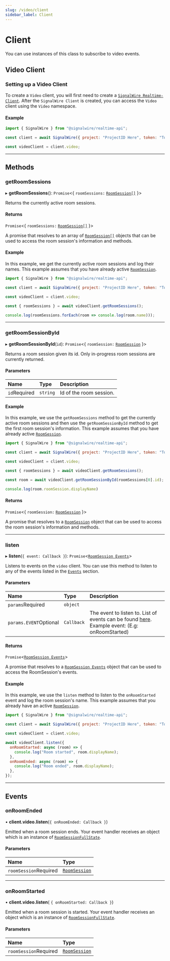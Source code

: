```yaml
---
slug: /video/client
sidebar_label: Client
---
```


[roomsession-5]: video-roomsession.mdx
[roomsession-7]: ./video-roomsession.mdx
[roomsessionfullstate-1]: ./video-roomsessionfullstate.md
[signalwire-realtime-client]: ../realtime-client/index.mdx
[link]: #events

# Client

You can use instances of this class to subscribe to video events.

## **Video Client**
### Setting up a Video Client

To create a `Video` client, you will first need to create a [`SignalWire Realtime-Client`][signalwire-realtime-client]. After the
`SignalWire Client` is created, you can access the `Video` client using the `Video` namespace.

#### Example

```javascript
import { SignalWire } from "@signalwire/realtime-api";

const client = await SignalWire({ project: "ProjectID Here", token: "Token Here" })

const videoClient = client.video;
```

---

## **Methods**

### getRoomSessions

▸ **getRoomSessions**(): `Promise`\<\{ `roomSessions:` [`RoomSession[]`](video-roomsession.mdx) }>

Returns the currently active room sessions.

#### Returns

`Promise`\<\{ `roomSessions:` [`RoomSession[]`](video-roomsession.mdx) }>

A promise that resolves to an array of [`RoomSession[]`](video-roomsession.mdx) objects
that can be used to access the room session's information and methods.

#### Example

In this example, we get the currently active room sessions and log their names.
This example assumes that you have already active [`RoomSession`][roomsession-5].

```js
import { SignalWire } from "@signalwire/realtime-api";

const client = await SignalWire({ project: "ProjectID Here", token: "Token Here" })

const videoClient = client.video;

const { roomSessions } = await videoClient.getRoomSessions();

console.log(roomSessions.forEach(room => console.log(room.name)));
```

---

### getRoomSessionById

▸ **getRoomSessionById**(`id`): `Promise`\<\{ `roomSession:` [`RoomSession`][roomsession-5] }>

Returns a room session given its id. Only in-progress room sessions are currently returned.

#### Parameters

| Name | Type     | Description             |
|:-----|:---------|:------------------------|
| `id`<span className="required-arg">Required</span> | `string` | Id of the room session. |

#### Example

In this example, we use the `getRoomSessions` method to get
the currently active room sessions and then use the `getRoomSessionById` method to get the first room session's information.
This example assumes that you have already active [`RoomSession`][roomsession-5].

```js
import { SignalWire } from "@signalwire/realtime-api";

const client = await SignalWire({ project: "ProjectID Here", token: "Token Here" })

const videoClient = client.video;

const { roomSessions } = await videoClient.getRoomSessions();

const room = await videoClient.getRoomSessionById(roomSessions[0].id);

console.log(room.roomSession.displayName)
```

#### Returns

`Promise`\<\{ `roomSession:` [`RoomSession`][roomsession-5] }>

A promise that resolves to a [`RoomSession`][roomsession-5] object
that can be used to access the room session's information and methods.

---

### listen

▸ **listen**(`{ event: Callback }`): `Promise`\<[`RoomSession Events`][link]>

Listens to events on the `video` client. You can use this method to listen to any of the events listed in the [`Events`][link] section.

#### Parameters

| Name           | Type       | Description                                                                                                   |
|:---------------|:-----------|:--------------------------------------------------------------------------------------------------------------|
| `params`<span className="required-arg">Required</span>       | `object`   |                                                                                                               |
| `params.EVENT`<span className="optional-arg">Optional</span> | `Callback` | The event to listen to. List of events can be found [here][link].<br />Example event: (E.g: onRoomStarted) |

#### Returns

`Promise`\<[`RoomSession Events`][link]>

A promise that resolves to a [`RoomSession Events`][link] object
that can be used to access the RoomSession's events.

#### Example

In this example, we use the `listen` method to listen to the `onRoomStarted` event and log the room session's name.
This example assumes that you already have an active [`RoomSession`][roomsession-5].

```js
import { SignalWire } from "@signalwire/realtime-api";

const client = await SignalWire({ project: "ProjectID Here", token: "Token Here" })

const videoClient = client.video;

await videoClient.listen({
  onRoomStarted: async (room) => {
    console.log("Room started", room.displayName);
  },
  onRoomEnded: async (room) => {
    console.log("Room ended", room.displayName);
  },
});
```

---

## **Events**

### onRoomEnded

• **client.video.listen**(`{ onRoomEnded: Callback }`)

Emitted when a room session ends. Your event handler receives an object which is an instance
of [`RoomSessionFullState`][roomsessionfullstate-1].

#### Parameters

| Name          | Type                                     |
|:--------------|:-----------------------------------------|
| `roomSession`<span className="required-arg">Required</span> | [`RoomSession`][roomsession-7] |

---

### onRoomStarted

• **client.video.listen**( `{ onRoomStarted: Callback }`)

Emitted when a room session is started. Your event handler receives an object
which is an instance of [`RoomSessionFullState`][roomsessionfullstate-1].

#### Parameters

| Name          | Type                                     |
|:--------------|:-----------------------------------------|
| `roomSession`<span className="required-arg">Required</span> | [`RoomSession`][roomsession-7] |
